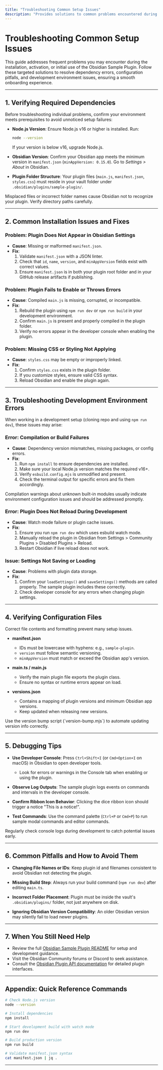 ```yaml
---
title: "Troubleshooting Common Setup Issues"
description: "Provides solutions to common problems encountered during installation or activation. Includes tips for resolving dependency issues, verifying configuration files, and troubleshooting development or usage errors."
---
```


# Troubleshooting Common Setup Issues

This guide addresses frequent problems you may encounter during the installation, activation, or initial use of the Obsidian Sample Plugin. Follow these targeted solutions to resolve dependency errors, configuration pitfalls, and development environment issues, ensuring a smooth onboarding experience.

---

## 1. Verifying Required Dependencies

Before troubleshooting individual problems, confirm your environment meets prerequisites to avoid unnoticed setup failures:

- **Node.js Version**: Ensure Node.js v16 or higher is installed. Run:

  ```bash
  node --version
  ```

  If your version is below v16, upgrade Node.js.

- **Obsidian Version**: Confirm your Obsidian app meets the minimum version in `manifest.json` (`minAppVersion: 0.15.0`). Go to _Settings > About_ in Obsidian.

- **Plugin Folder Structure**: Your plugin files (`main.js`, `manifest.json`, `styles.css`) must reside in your vault folder under `.obsidian/plugins/sample-plugin/`.

<Tip>
Misplaced files or incorrect folder names cause Obsidian not to recognize your plugin. Verify directory paths carefully.
</Tip>

---

## 2. Common Installation Issues and Fixes

### Problem: Plugin Does Not Appear in Obsidian Settings

- **Cause**: Missing or malformed `manifest.json`.
- **Fix**:
  1. Validate `manifest.json` with a JSON linter.
  2. Check that `id`, `name`, `version`, and `minAppVersion` fields exist with correct values.
  3. Ensure `manifest.json` is in both your plugin root folder and in your GitHub release artifacts if publishing.

### Problem: Plugin Fails to Enable or Throws Errors

- **Cause**: Compiled `main.js` is missing, corrupted, or incompatible.
- **Fix**:
  1. Rebuild the plugin using `npm run dev` or `npm run build` in your development environment.
  2. Confirm `main.js` is present and properly compiled in the plugin folder.
  3. Verify no errors appear in the developer console when enabling the plugin.

### Problem: Missing CSS or Styling Not Applying

- **Cause**: `styles.css` may be empty or improperly linked.
- **Fix**:
  1. Confirm `styles.css` exists in the plugin folder.
  2. If you customize styles, ensure valid CSS syntax.
  3. Reload Obsidian and enable the plugin again.

---

## 3. Troubleshooting Development Environment Errors

When working in a development setup (cloning repo and using `npm run dev`), these issues may arise:

### Error: Compilation or Build Failures

- **Cause**: Dependency version mismatches, missing packages, or config errors.
- **Fix**:
  1. Run `npm install` to ensure dependencies are installed.
  2. Make sure your local Node.js version matches the required v16+.
  3. Verify `esbuild.config.mjs` is unmodified and present.
  4. Check the terminal output for specific errors and fix them accordingly.

<Tip>
Compilation warnings about unknown built-in modules usually indicate environment configuration issues and should be addressed promptly.
</Tip>

### Error: Plugin Does Not Reload During Development

- **Cause**: Watch mode failure or plugin cache issues.
- **Fix**:
  1. Ensure you run `npm run dev` which uses esbuild watch mode.
  2. Manually reload the plugin in Obsidian from Settings > Community Plugins > Disabled Plugins > Reload.
  3. Restart Obsidian if live reload does not work.

### Issue: Settings Not Saving or Loading

- **Cause**: Problems with plugin data storage.
- **Fix**:
  1. Confirm your `loadSettings()` and `saveSettings()` methods are called properly. The sample plugin includes these correctly.
  2. Check developer console for any errors when changing plugin settings.

---

## 4. Verifying Configuration Files

Correct file contents and formatting prevent many setup issues.

- **manifest.json**
  - IDs must be lowercase with hyphens: e.g., `sample-plugin`.
  - `version` must follow semantic versioning.
  - `minAppVersion` must match or exceed the Obsidian app's version.

- **main.ts / main.js**
  - Verify the main plugin file exports the plugin class.
  - Ensure no syntax or runtime errors appear on load.

- **versions.json**
  - Contains a mapping of plugin versions and minimum Obsidian app versions.
  - Keep updated when releasing new versions.

<Tip>
Use the version bump script (`version-bump.mjs`) to automate updating version info correctly.
</Tip>

---

## 5. Debugging Tips

- **Use Developer Console**: Press `Ctrl+Shift+I` (or `Cmd+Option+I` on macOS) in Obsidian to open developer tools.
  - Look for errors or warnings in the Console tab when enabling or using the plugin.

- **Observe Log Outputs**: The sample plugin logs events on commands and intervals in the developer console.

- **Confirm Ribbon Icon Behavior**: Clicking the dice ribbon icon should trigger a notice "This is a notice!".

- **Test Commands**: Use the command palette (`Ctrl+P` or `Cmd+P`) to run sample modal commands and editor commands.

<Tip>
Regularly check console logs during development to catch potential issues early.
</Tip>

---

## 6. Common Pitfalls and How to Avoid Them

- **Changing File Names or IDs**: Keep plugin id and filenames consistent to avoid Obsidian not detecting the plugin.

- **Missing Build Step**: Always run your build command (`npm run dev`) after editing `main.ts`.

- **Incorrect Folder Placement**: Plugin must be inside the vault's `.obsidian/plugins/` folder, not just anywhere on disk.

- **Ignoring Obsidian Version Compatibility**: An older Obsidian version may silently fail to load newer plugins.

---

## 7. When You Still Need Help

- Review the full [Obsidian Sample Plugin README](https://github.com/obsidianmd/obsidian-sample-plugin/blob/main/README.md) for setup and development guidance.
- Visit the Obsidian Community forums or Discord to seek assistance.
- Consult the [Obsidian Plugin API documentation](https://github.com/obsidianmd/obsidian-api) for detailed plugin interfaces.

---

## Appendix: Quick Reference Commands

```bash
# Check Node.js version
node --version

# Install dependencies
npm install

# Start development build with watch mode
npm run dev

# Build production version
npm run build

# Validate manifest.json syntax
cat manifest.json | jq .
```

---